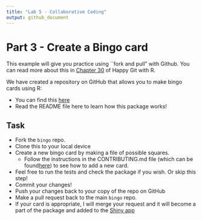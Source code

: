 ```yaml
---
title: "Lab 5 - Collaborative Coding"
output: github_document
---
```


# Part 3 - Create a Bingo card

This example will give you practice using ``fork and pull" with Github. You can read more about this in [Chapter 30](https://happygitwithr.com/fork-and-clone.html#fork-and-clone) of Happy Git with R. 

We have created a repository on GitHub that allows you to make bingo cards using R:

* You can find this [here](https://github.com/craigalexander/DAS_Bingo)
* Read the README file here to learn how this package works!

## Task

* Fork the `bingo` repo.
* Clone this to your local device
* Create a new bingo card by making a file of possible squares.
  + Follow the instructions in the CONTRIBUTING.md file (which can be found[here](https://github.com/craigalexander/DAS_Bingo/blob/main/CONTRIBUTING.md)) to see how to add a new card.
* Feel free to run the tests and check the package if you wish. Or skip this step!
* Commit your changes!
* Push your changes back to your copy of the repo on GitHub
* Make a pull request back to the main `bingo` repo. 
* If your card is appropriate, I will merge your request and it will become a part of the package and added to the [Shiny app](https://stats-glasgow.shinyapps.io/Bingo/)


